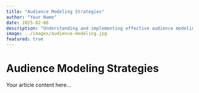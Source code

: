 ```yaml
---
title: "Audience Modeling Strategies"
author: "Your Name"
date: 2025-02-06
description: "Understanding and implementing effective audience modeling techniques"
image: ../images/audience-modeling.jpg
featured: true
---
```


# Audience Modeling Strategies

Your article content here...